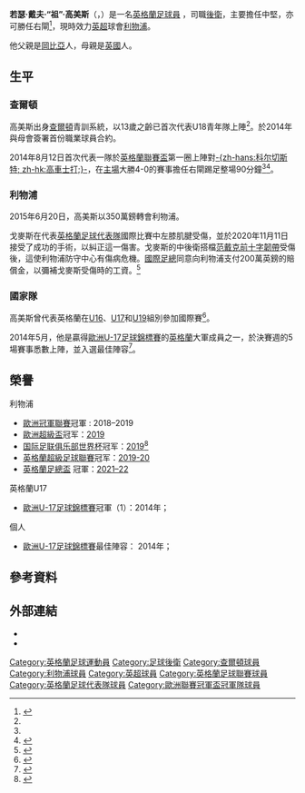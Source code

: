 {{noteta|G1=足球|G2=FAcup|G3=liverpoolfc
|T=zh-hans:乔·戈麦斯; zh-hk:祖·高美斯; zh-tw:喬·戈麥斯;
|1=zh-hans:乔; zh-hk:祖; zh-tw:喬;
|2=zh-hans:戈麦斯; zh-hk:高美斯; zh-tw:戈麥斯;
|3=zh-hans:乔·戈麦斯; zh-hk:祖·高美斯; zh-tw:喬·戈麥斯;
}}
{{Infobox football biography
| name                = 乔·戈麦斯<br > ''Joe Gomez''
| image               = Joe Gomez before game v Spartak.jpg
| image_size          = 200
| caption             = 
| fullname            = Joseph Dave Gomez<ref name="English National Football Archive">{{Cite web
| title = English National Football Archive
| url = http://www.enfa.co.uk/
| publisher = English National Football Archive
| accessdate = 27 November 2014
| archive-date = 2018-09-19
| archive-url = https://web.archive.org/web/20180919195109/http://enfa.co.uk/
| dead-url = no
}}</ref>
| birth_date          = {{Birth date and age|1997|5|23|df=y}}<ref>{{UEFA player|250058215|Joe Gomez}}</ref>
| birth_place         = {{ENG}}[[卡特福德|卡特福德]]<ref name="ReferenceA">2014/15 Charlton Athletic Club Handbook</ref>
| height              = {{height|meters=1.88}} <ref name="ReferenceA"/>
| position            = [[後衛_(足球)|中堅]]
| currentclub         = [[利物浦足球俱乐部|利物浦]]
| clubnumber          = 12
| youthyears1         = 2010–2014
| youthclubs1         = [[查尔顿竞技足球俱乐部|查爾頓]]
| years1              = 2014–2015
| clubs1              = [[查尔顿竞技足球俱乐部|查爾頓]]
| caps1               = 21
| goals1              = 0
| years2              = 2015–
| clubs2              = [[利物浦足球俱乐部|利物浦]]
| caps2               = 83
| goals2              = 0
| nationalyears1      = 2012
| nationalteam1       = [[英格蘭16歲以下足球代表隊|英格蘭U16]]
| nationalcaps1       = 2
| nationalgoals1      = 0
| nationalyears2      = 2013–2014
| nationalteam2       = [[英格蘭17歲以下足球代表隊|英格蘭U17]]
| nationalcaps2       = 19
| nationalgoals2      = 0
| nationalyears3      = 2014–2015
| nationalteam3       = [[英格蘭19歲以下足球代表隊|英格蘭U19]]
| nationalcaps3       = 4
| nationalgoals3      = 0
| nationalyears4 = 2015–2017
| nationalteam4       = [[英格蘭21歲以下足球代表隊|英格蘭U21]]
| nationalcaps4       = 7
| nationalgoals4      = 0
| nationalyears5      = 2017–
| nationalteam5       = [[英格蘭足球代表隊|英格蘭]]
| nationalcaps5       = 11
| nationalgoals5      = 0
| club-update         = 2022年1月28日
| nationalteam-update = 2020年10月8日
}}
'''若瑟·戴夫·“祖”·高美斯'''（{{lang-en|'''Joseph Dave "Joe" Gomez'''}}，{{bd|1997年|5月23日|catidx=Gomez, Joe}}）是一名[[英格蘭|英格蘭]][[足球員|足球員]] ，司職[[後衛_(足球)|後衛]]，主要擔任中堅，亦可勝任右閘<ref name="FA debut">{{cite web|title=Joe Gomez impresses boss on his Charlton debut|url=http://www.thefa.com/news/england/development/2014/aug/england-youth-round-up-league-cup-120814|website=http://www.thefa.com/|publisher=The Football Association|accessdate=13 August 2014|archiveurl=https://web.archive.org/web/20140813020128/http://www.thefa.com/news/england/development/2014/aug/england-youth-round-up-league-cup-120814|archivedate=2014年8月13日|deadurl=yes}}</ref>，現時效力[[英超|英超]]球會[[利物浦足球俱乐部|利物浦]]。

他父親是[[冈比亚|岡比亞]]人，母親是[[英国|英國]]人。

== 生平 ==
=== 查爾頓 ===

高美斯出身[[查尔顿竞技足球俱乐部|查爾頓]]青訓系統，以13歲之齡已首次代表U18青年隊上陣<ref name="ReferenceA"/>。於2014年與母會簽署首份職業球員合約。

2014年8月12日首次代表一隊於[[英格蘭聯賽盃|英格蘭聯賽盃]]第一圈上陣對[[科尔切斯特联足球俱乐部|-{zh-hans:科尔切斯特; zh-hk:高車士打;}-]]，在[[山谷球場|主場]]大勝4-0的賽事擔任右閘踢足整場90分鐘<ref name="FA debut" /><ref>{{cite web|title=Charlton vs. Colchester United|url=http://www1.skysports.com/football/live/match/317554/teams|publisher=Sky Sports|accessdate=12 August 2014|date=Charlton vs. Colchester United|archive-date=2014-12-25|archive-url=https://web.archive.org/web/20141225021124/http://www1.skysports.com/football/live/match/317554/teams|dead-url=no}}</ref>。

=== 利物浦 ===
2015年6月20日，高美斯以350萬鎊轉會利物浦。

戈麥斯在代表[[英格蘭足球代表隊|英格蘭足球代表隊]]國際比賽中左膝肌腱受傷，並於2020年11月11日接受了成功的手術，以糾正這一傷害。戈麥斯的中後衛搭檔[[维吉尔·范戴克|范戴克]][[前十字韌帶|前十字韌帶]]受傷後，這使利物浦防守中心有傷病危機。[[国际足球联合会|國際足總]]同意向利物浦支付200萬英鎊的賠償金，以彌補戈麥斯受傷時的工資。<ref>{{Cite web|title=FIFA will cover part of Gomez wages while he's out for Liverpool|url=https://onefootball.com/en/news/fifa-will-cover-part-of-gomez-wages-while-hes-out-for-liverpool-31753727|access-date=2020-11-24|website=OneFootball|language=en|archive-date=2020-11-15|archive-url=https://web.archive.org/web/20201115140436/https://onefootball.com/en/news/fifa-will-cover-part-of-gomez-wages-while-hes-out-for-liverpool-31753727|dead-url=no}}</ref>

=== 國家隊 ===
高美斯曾代表英格蘭在[[英格蘭16歲以下足球代表隊|U16]]、[[英格蘭17歲以下足球代表隊|U17]]和[[英格蘭19歲以下足球代表隊|U19]]組別參加國際賽<ref name="fa-profile">{{cite web|title=Joe Gomez|url=http://www.thefa.com/england/all-teams/players/g/joseph-gomez|publisher=The FA|accessdate=12 August 2014|archive-date=2014-10-10|archive-url=https://web.archive.org/web/20141010170945/http://www.thefa.com/england/all-teams/players/g/joseph-gomez|dead-url=no}}</ref>。

2014年5月，他是贏得[[歐洲U-17足球錦標賽|歐洲U-17足球錦標賽]]的[[英格蘭17歲以下足球代表隊|英格蘭]]大軍成員之一，於決賽週的5場賽事悉數上陣，並入選最佳陣容<ref>{{cite web|title=Technical Report|url=http://www.uefa.com/under17/season=2014/technical-report/tr-under17-2014.pdf|publisher=UEFA|accessdate=12 August 2014|archive-date=2017-09-14|archive-url=https://web.archive.org/web/20170914014819/http://www.uefa.com/under17/season=2014/technical-report/tr-under17-2014.pdf|dead-url=no}}</ref>。

== 榮譽 ==
;利物浦
* [[歐洲冠軍聯賽|歐洲冠軍聯賽]]冠軍 : 2018–2019
* [[歐洲超級盃|歐洲超級盃]]冠军：[[2019年歐洲超級盃|2019]]
* [[国际足联俱乐部世界杯|国际足联俱乐部世界杯]]冠军：[[2019年国际足联俱乐部世界杯|2019]]<ref>{{cite news |url=https://www.fifa.com/clubworldcup/news/firmino-writes-liverpool-into-club-world-cup-history |title=Firmino writes Liverpool into Club World Cup history |publisher=FIFA |date=21 December 2019 |accessdate=21 December 2019 |language=en |archive-date=2020-06-08 |archive-url=https://web.archive.org/web/20200608042146/https://www.fifa.com/clubworldcup/news/firmino-writes-liverpool-into-club-world-cup-history |dead-url=no }}</ref>
* [[英格蘭超級足球聯賽|英格蘭超級足球聯賽]]冠军：[[2019年至2020年英格蘭足球超級聯賽|2019-20]]
* [[英格蘭足總盃|英格蘭足總盃]] 冠軍：[[2021至2022年英格蘭足總盃|2021–22]]

;英格蘭U17
*[[歐洲U-17足球錦標賽|歐洲U-17足球錦標賽]]冠軍（1）：2014年；

;個人
*[[歐洲U-17足球錦標賽|歐洲U-17足球錦標賽]]最佳陣容： 2014年；

== 參考資料 ==
{{reflist}}

== 外部連結 ==
* {{Soccerway}}
* {{soccerbase|id=76907|name=祖·高美斯}}

{{利物浦球員名單}}

{{DEFAULTSORT:Gomez, Joe}}
[[Category:英格蘭足球運動員|Category:英格蘭足球運動員]]
[[Category:足球後衛|Category:足球後衛]]
[[Category:查爾頓球員|Category:查爾頓球員]]
[[Category:利物浦球員|Category:利物浦球員]] 
[[Category:英超球員|Category:英超球員]]
[[Category:英格蘭足球聯賽球員|Category:英格蘭足球聯賽球員]]
[[Category:英格蘭足球代表隊球員|Category:英格蘭足球代表隊球員]]
[[Category:歐洲聯賽冠軍盃冠軍隊球員|Category:歐洲聯賽冠軍盃冠軍隊球員]]